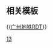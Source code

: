 {{Routemap
| title = 广州地铁13号线
| title-bg = {{广州地铁颜色|13}}
| title-color = white
| text-width = 0,80,100%
| legend = no
| collapsible = no
| inline = <includeonly>yes</includeonly>
| map =
-startCollapsible--replace
\\uextCONTg\\~~ ~~{{广州地铁RDT/dim|二期}}~~{{广州地铁RDT/dim|建设中}}
\\uextENDEa\\~~ ~~{{广州地铁RDT/dim|预留延伸}}
uextBHF~~ ~~{{广州地铁RDT/dim|{{广州地铁/车站|朝陽}}}}
uextBHF~~ ~~{{广州地铁RDT/dim|{{广州地铁/车站|庆丰}}}}
\uextSTR\uexKDSTa~~ ~~{{广州地铁RDT/dim|[[凰岗停车场]]}}
\uextSTR\uexWBRÜCKE1
\uextSTR\uextSTRa
\uextKRWg+l\uextKRWr
uextBHF~~ ~~{{广州地铁RDT/dim|{{广州地铁/车站|凰岗}}}}
uextkABZg2~~ ~~ ~~ ~~{{广州地铁RDT/dim|联络线前往[[广州地铁12号线|12号线]]}}
\uextCONTgq\uextTINTxt!~uextkSTRc1\uextkABZq+4\uextSTR+r~~ ~~{{广州地铁RDT/dim|{{广州地铁/车站|槎头}}}}~~{{广州地铁RDT/dim|{{广州地铁路线链接|12|N}}}}~~{{广州地铁RDT/dim|{{rmr|Licon=L|潯峰崗}}}}
\\uextSTR\\uextSTR!~MFADEf
uextBHF~~ ~~{{广州地铁RDT/dim|{{广州地铁/车站|西洲}}}}
uextKRZW
uextBHF~~ ~~{{广州地铁RDT/dim|{{广州地铁/车站|松溪}}}}
uextBHF~~ ~~{{广州地铁RDT/dim|{{广州地铁/车站|罗冲围}}}}
WASSERq\uextKRZW\WASSERq~~ ~~ ~~ ~~[[增埗河]]
HUBrg\uextBHF!~HUBeq\~~ ~~{{广州地铁RDT/dim|{{广州地铁/车站|西场}}}}~~{{广州地铁路线链接|5|N}}
utCONTgq\utBHFq!~HUBe\uxtKRZto\utSTR+r\~~ ~~ ~~ ~~{{rmr|Licon=L|滘口}}
\uextSTR\utSTR!~MFADEf
CONTgq\uxmtKRZ\CONTfq~~ ~~ ~~ ~~[[广茂铁路]]
uextCONTgq\uextKRZto\uextSTR+r~~ ~~ ~~ ~~{{广州地铁RDT/dim|{{rmr|Licon=L|外圈|内圈|Ricon=D}}}}
utCONTgq\uetBHFq!~HUB2\uxtKRZto!~HUBc3\uxtKRZto\utCONTfq~~ ~~ ~~ ~~{{rmr|Licon=L|万胜围|滘心|Ricon=R}}
HUBc1\uextXBHF-L!~HUBl+4\uextXBHF-R!~HUBeq~~ ~~{{广州地铁RDT/dim|{{广州地铁/车站|彩虹桥}}}}~~{{广州地铁RDT/dim|{{广州地铁路线链接|8|N}} {{广州地铁路线链接|11|N}}}}
\uextSTR\uextCONTf
\uextBHF!~HUB2\HUBc3~~ ~~{{广州地铁RDT/dim|{{广州地铁/车站|纪念堂}}}}~~{{广州地铁路线链接|2|N}}
\utCONTgq\uxtKRZtu!~HUBc1\utBHFq!~HUB4\utCONTfq~~ ~~ ~~ ~~{{rmr|Licon=L|广州南站|嘉禾望岗|Ricon=R}}
uextBHF~~ ~~{{广州地铁RDT/dim|{{广州地铁/车站|仓边路}}}}
\\uextSTR\utSTR!~MFADEg\uextSTR!~MFADEg
\uextCONTgq\uextTINTxt!~HUB2\uetKRZto!~HUBc3\uextSTRr~~ ~~{{广州地铁RDT/dim|{{广州地铁/车站|建设六马路}}}}~~{{广州地铁RDT/dim|{{广州地铁路线链接|12|N}}}}~~{{广州地铁RDT/dim|{{rmr|Licon=L|大学城南}}}}
\utSTR!~HUBc1\utBHF!~HUB4~~ ~~ ~~ ~~{{广州地铁路线链接|5|N}} {{广州地铁/车站|淘金}}
\uextBHF\utSTR!~MFADEf~~ ~~{{广州地铁RDT/dim|{{广州地铁/车站|农林下路}}}}
utCONTgq\uxtKRZtu\utCONTfq~~ ~~ ~~ ~~下穿[[广州地铁6号线|6号线]]
\uextBHF\utSTR!~MFADEg~~ ~~{{广州地铁RDT/dim|{{广州地铁/车站|梅东路}}}}
utSTR+l\utSTRq\uxtKRZtu\utSTRr\~~ ~~ ~~ ~~下穿[[广州地铁5号线|5号线]]
utCONTf\utCONTgq\uxtKRZtu\utSTR+r\~~ ~~ ~~ ~~{{广州地铁RDT/dim|{{rmr|Licon=D|黄埔客运港}}}} / {{rmr|Licon=L|西塱}}
uextSTRc2\uextSTR3\utSTR
uextSTR+1\uextSTRc4\utSTR
uextCONTgq\uextKRZto\BLaq!~uextBHFq\uetKRZto!~BL+r\uextCONTfq~~ ~~ ~~ ~~{{广州地铁RDT/dim|{{rmr|Licon=L|西塱|天河客运站|Ricon=R}}}}
utCONTgq\uxtKRZtu\BLa!~utBHFq!~HUB2\utKRZto!~BL!~HUBc3\utCONTfq~~ ~~ ~~ ~~{{rmr|Licon=L|番禺广场|机场北|Ricon=R}}
BLaq!~uextBHF\BLr!~HUBc1\BLe!~utBHF!~HUB4~~ ~~{{广州地铁RDT/dim|{{广州地铁/车站|花城广场北}}}}~~ ~~{{广州地铁路线链接|1|N}} {{广州地铁路线链接|3|N}} {{广州地铁/车站|体育西路}} {{广州地铁RDT/dim|{{广州地铁路线链接|10|N}} {{广州地铁/车站|天河路}}}}
utCONTgq\uxtKRZtu\utCONTfq\utSTR\~~ ~~ ~~ ~~下穿[[珠江新城旅客自动输送系统|APM线]]
\uextSTR\\utSTRl\utCONTfq~~ ~~ ~~ ~~{{rmr|广州东站|Ricon=R}}
utCONTgq\utKBHFxeq!~uxtINT\uextCONTfq\\~~ ~~ {{广州地铁RDT/dim|{{广州地铁/车站|冼村}}}}~~{{广州地铁路线链接|18|N}} ~~{{rmr|Licon=L|万顷沙}}{{广州地铁RDT/dim| – {{rmr|广州东站|Ricon=R}}}}
uextBHF\\~~ ~~{{广州地铁RDT/dim|{{广州地铁/车站|石牌南}}}}
uextCONTgq\uextTINTxt\uextCONTfq\\~~ ~~{{广州地铁RDT/dim|{{广州地铁/车站|马场}}}}~~{{广州地铁RDT/dim|{{广州地铁路线链接|19|N}}}}~~{{广州地铁RDT/dim|{{rmr|Licon=L|南浦西|姬堂|Ricon=R}}}}
utCONT2\uextBHF!~utSTRc3\\\~~ ~~{{广州地铁RDT/dim|{{广州地铁/车站|白马岗}}}}~~ ~~{{rmr|员村|licon=c4}}
utSTRc1\utSTR2+4!~XPLTaq!~uxtINT\XPLTeq!~uextKBHF2!~utSTRc3\uextSTRc3\uextCONTg~~ ~~{{广州地铁RDT/dim|{{广州地铁/车站|天河公园}}}}~~{{广州地铁RDT/dim|{{广州地铁路线链接|11|N}}}} {{广州地铁路线链接|21|N}}~~{{广州地铁RDT/dim|{{rmr|外圈|Ricon=U}}}}
\uextABZg+l!~utSTRc1\uextABZ2+4r!~utSTRl+4!~uextSTRc1\utABZ+rx4!~uextSTRc3\uextSTR~~ ~~ ~~ ~~{{广州地铁RDT/dim|联络线前往[[广州地铁11号线|11号线]]}}
\uextSTR2\uextSTRc13\uetKRZl+4to\uextSTRr
\uextSTRc1\uextSTR+4\utCONT2+g\~~ ~~ ~~ ~~{{rmr|增城广场|Ricon=c2}}
extCONTgq\uexmtKRZto\extCONTfq~~ ~~ ~~ ~~{{广州地铁RDT/dim|[[广佛环线]]}}
uextBHF~~ ~~{{广州地铁RDT/dim|{{广州地铁/车站|棠下}}}}
utCONTgq\utSTRq\uxtKRZtu\utSTR+r\~~ ~~ ~~ ~~{{rmr|Licon=L|南沙客运港}}
\uextBHF!~HUBaq\utBHF!~HUBeq~~ ~~{{广州地铁RDT/dim|{{广州地铁/车站|车陂}}}}~~{{广州地铁路线链接|4|N}}
\\uextSTR\utSTRl\utCONTfq~~ ~~ ~~ ~~{{rmr|黄村|Ricon=R}}
uextBHF~~ ~~{{广州地铁RDT/dim|{{广州地铁/车站|珠村}}}}
-endCollapsible
utCONTg\\uextSTR\\~~ ~~ ~~ ~~{{rmr|Licon=U|滘口}}
utABZgl+l\uKDSTCCeq!~HUBa\uextSTR\\
utSTR\uexKDSTCCaq!~HUBe\uextABZgr+r\\~~ ~~{{广州地铁RDT/dim|[[鱼珠停车场]]}}
utSTRl\utSTRq\utKBHFxa!~utINTq\utSTR+r\~~ ~~{{广州地铁/车站|鱼珠}}~~{{广州地铁路线链接|5|N}}
\exKBHFaq\uemtKRZ\uemtKRZ\exCONTfq~~ ~~ ~~ ~~{{广州地铁RDT/dim|黄埔港支线}}
\uextCONTgq\utTINTxt\uetKRZto\uextCONTfq~~ ~~{{广州地铁/车站|裕丰围}}~~{{广州地铁RDT/dim|{{广州地铁路线链接|7|N}}}}~~{{广州地铁RDT/dim|{{rmr|Licon=L|美的大道|水西北|Ricon=R}}}}
\utBHF\utENDExe~~ ~~{{广州地铁/车站|双岗}}
\utBHF\uextSTR~~ ~~{{广州地铁/车站|南海神庙}}
uextSTR+l\uetKRZto\uextSTRr
uextBHF!~HUBaq\utBHF!~HUBeq\~~ ~~{{广州地铁/车站|夏园}}~~{{广州地铁RDT/dim|{{广州地铁路线链接|5|N}}}}
exCONTgq\uexmtKRZ\uemtKRZ\exCONTfq\~~ ~~ ~~ ~~{{广州地铁RDT/dim|黄埔新港支线}}
uextCONTgq\uextSTRr\utSTR\\~~ ~~ ~~ ~~{{广州地铁RDT/dim|{{rmr|Licon=L|黄埔客运港}}}}
exTRAM\BLaq!~utBHF\BLeq!~uexKHSTa~~ ~~{{广州地铁/车站|南岗}}~~{{广州地铁RDT/dim|[[广州黄埔有轨电车2号线|THP2]]}}
\utKRZW\uexhKRZWae~~ ~~ ~~ ~~南岗涌
\\utSTR\uexSTRl\uexCONTfq~~ ~~ ~~ ~~{{广州地铁RDT/dim|{{rmr|香雪|Ricon=R}}}}
utBHF~~ ~~{{广州地铁/车站|沙村}}
utBHF~~ ~~{{广州地铁/车站|白江}}
utSTRc2\utSTR3\
utSTR+1\utSTRc4\
uetKRWgl\uextKRW+r\CONTg~~ ~~ ~~ ~~{{广州地铁RDT/dim|联络线前往[[广州地铁16号线|16号线]]}}
utXBHF-L!~HUBaq\uextXBHF-R!~HUBq\STR!~HUB+r~~ ~~{{广州地铁/车站|新塘}}~~{{广州地铁RDT/dim|{{广州地铁路线链接|16|N}}}}
hCONTgq\umtKRZh\umtKRZh\TINTh!~HUBe\hCONTfq~~ ~~ ~~ ~~[[广深铁路]] [[穗深城际铁路|穗深城际线]]
\utSTR2\uextSTRl!~utSTRc3\emKRZt\uextCONTfq~~ ~~ ~~ ~~{{广州地铁RDT/dim|{{rmr|荔城|Ricon=R}}}}
utSTRc1\utSTR+4\CONTf
utSTR+l\utABZg+r\
utSTRe\utBHF\~~ ~~{{广州地铁/车站|官湖}}
uKDSTe\utSTR\~~ ~~[[官湖车辆段]]
utBHF~~ ~~{{广州地铁/车站|新沙}}
utENDEe~~ ~~{{广州地铁RDT/dim|预留延伸}}
|bottom={{navbar|广州地铁RDT/13}}
}}<noinclude>

{{Rdt intro|[[广州地铁13号线]]}}

== 相关模板 ==

{{[[Template:广州地铁RDT|广州地铁RDT]]}}

[[Category:广州地铁RDT|13]]
</noinclude>